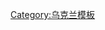 {{Navbox
 | name = 乌克兰少数民族
 | title = {{flagicon|Ukraine}} [[乌克兰]]的[[烏克蘭人口|少数民族]]
 | state = {{{state|}}}
 | listclass = hlist

 | above = 乌克兰原住民：[[乌克兰族|乌克兰人]]与[[克里米亚鞑靼人]]

 | group1 = 超过50000人的
 | list1 =
* {{link-en|乌克兰俄罗斯人|Russians in Ukraine|俄罗斯人}}
* {{link-en|乌克兰白俄罗斯人|Belarusians in Ukraine|白俄罗斯人}}
* {{link-en|乌克兰摩尔多瓦人|Moldovans in Ukraine|摩尔多瓦人}}
* {{link-en|乌克兰保加利亚人|Bulgarians in Ukraine|保加利亚人}}
* {{link-en|乌克兰匈牙利人|Hungarians in Ukraine|匈牙利人}}
* {{link-en|乌克兰罗马尼亚人|Romanians in Ukraine|罗马尼亚人}}
* {{link-en|乌克兰波兰人|Poles in Ukraine|波兰人}}
* [[乌克兰犹太人|犹太人]]
* {{link-en|乌克兰亚美尼亚人|Armenians in Ukraine|亚美尼亚人}}
* {{link-en|乌克兰希腊人|Greeks in Ukraine|希腊人}}
* [[乌克兰鞑靼人|鞑靼人]]

 | group2 = 50000人以下，5000人以上的
 | list2 =
* {{link-en|乌克兰罗姆人|Romani people in Ukraine|罗姆人}}
* {{link-en|乌克兰阿塞拜疆人|Azerbaijanis in Ukraine|阿塞拜疆人}}
* {{link-en|乌克兰格鲁吉亚人|Georgians in Ukraine|格鲁吉亚人}}
* 德意志人
** [[比薩拉比亞德意志人|比萨拉比亚]]
** [[黑海德意志人|黑海]]
** {{link-en|克里米亚德意志人|Crimea Germans|克里米亚}}
** [[俄罗斯门诺派教徒|孟诺派教徒]]
* {{link-en|乌克兰加告兹人|Gagauz people in Ukraine|加告兹人}}
* [[蘇聯高麗族|朝鲜人]]
* {{link-en|乌克兰土耳其人|Turks in Ukraine|土耳其人}}

 | group3 = 5000人以下的
 | list3 =
* {{link-en|乌克兰阿尔巴尼亚人|Albanians in Ukraine|阿尔巴尼亚人}}
* [[卡拉伊姆人|圣经派信徒]]
* {{link-en|克雷姆恰赫人|Krymchaks}}
* {{link-en|乌克兰塞尔维亚人|Ukrainian Serbs|塞尔维亚人}}

 | below = 这里显示的是在[[乌克兰]]人数超过1000的民族。

}}<noinclude>
{{collapsible option}}
[[Category:乌克兰模板]]
</noinclude>